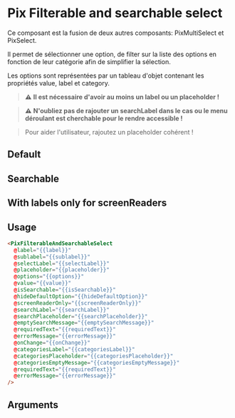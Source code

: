 
<Meta
  title="Form/Filterable and searchable select"
  component="PixFilterableAndSearchableSelect"
  argTypes={stories.argTypes}
/>

# Pix Filterable and searchable select

Ce composant est la fusion de deux autres composants: PixMultiSelect et PixSelect.

Il permet de sélectionner une option, de filter sur la liste des options en fonction de leur catégorie afin de simplifier la sélection.

Les options sont représentées par un tableau d'objet contenant les propriétés value, label et category.

> **⚠️** **Il est nécessaire d'avoir au moins un label ou un placeholder !**

> **⚠️** **N'oubliez pas de rajouter un searchLabel dans le cas ou le menu déroulant est cherchable pour le rendre accessible !**

> Pour aider l'utilisateur, rajoutez un placeholder cohérent !

## Default

<Canvas>
  <Story name="Default" story={stories.Default} />
</Canvas>

## Searchable

<Canvas>
  <Story name="Searchable" story={stories.Searchable} />
</Canvas>

## With labels only for screenReaders

<Canvas>
  <Story name="WithLabelsOnlyForScreenReaders" story={stories.WithLabelsOnlyForScreenReaders} />
</Canvas>

## Usage

```html
<PixFilterableAndSearchableSelect
  @label="{{label}}"
  @sublabel="{{sublabel}}"
  @selectLabel="{{selectLabel}}"
  @placeholder="{{placeholder}}"
  @options="{{options}}"
  @value="{{value}}"
  @isSearchable="{{isSearchable}}"
  @hideDefaultOption="{{hideDefaultOption}}"
  @screenReaderOnly="{{screenReaderOnly}}"
  @searchLabel="{{searchLabel}}"
  @searchPlaceholder="{{searchPlaceholder}}"
  @emptySearchMessage="{{emptySearchMessage}}"
  @requiredText="{{requiredText}}"
  @errorMessage="{{errorMessage}}"
  @onChange="{{onChange}}"
  @categoriesLabel="{{categoriesLabel}}"
  @categoriesPlaceholder="{{categoriesPlaceholder}}"
  @categoriesEmptyMessage="{{categoriesEmptyMessage}}"
  @requiredText="{{requiredText}}"
  @errorMessage="{{errorMessage}}"
/>
```

## Arguments

<ArgsTable story="Default" />
